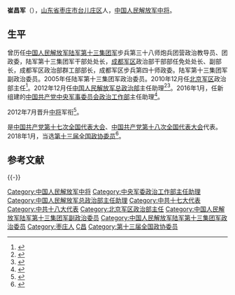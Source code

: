 '''崔昌军'''（{{bd|1954年|8月|catIdx=C}}），[[山东省|山东省]][[枣庄市|枣庄市]][[台儿庄区|台儿庄区]]人，[[中国人民解放军中将|中国人民解放军中将]]。

==生平==
曾历任[[中国人民解放军陆军第十三集团军|中国人民解放军陆军第十三集团军]]步兵第三十八师炮兵团营政治教导员、团政委，陆军第十三集团军干部处处长，[[成都军区|成都军区]]政治部干部部任免处处长、副部长，成都军区政治部群工部部长，成都军区步兵第四十师政委。陆军第十三集团军副政治委员。2005年任陆军第十三集团军政治委员。2010年12月任[[北京军区|北京军区]]政治部主任<ref>{{cite news|title=中共中央、中共中央军委决定调整北京军区领导班子部分成员|publisher=北京军区《战友报》|date=2010-12-31}}</ref>。2012年12月任[[中国人民解放军总政治部|中国人民解放军总政治部]]主任助理<ref>{{cite news|title=原内蒙古军区司令刘志刚少将任北京军区副司令|url=http://news.qq.com/a/20130102/000292.htm|accessdate=2013-01-03|publisher=腾讯新闻|archive-date=2013-01-11|archive-url=https://web.archive.org/web/20130111171923/http://news.qq.com/a/20130102/000292.htm|dead-url=no}}</ref><ref>{{cite news|title=解放军副大军区级将领十八大后调整基本到位|url=http://news.qq.com/a/20130130/000224.htm|accessdate=2014-12-05|newspaper=腾讯网|archive-date=2020-06-04|archive-url=https://web.archive.org/web/20200604224440/https://news.qq.com/a/20130130/000224.htm|dead-url=no}}</ref>。2016年1月，任新组建的[[中国共产党中央军事委员会政治工作部|中国共产党中央军事委员会政治工作部]]主任助理<ref>{{cite news|url=http://www.thepaper.cn/newsDetail_forward_1419358|title=原总政治部主任张阳上将任军委政治工作部主任|publisher=澎湃新闻|date=2016-01-11|accessdate=2016-01-12|archive-date=2020-06-05|archive-url=https://web.archive.org/web/20200605001009/http://www.thepaper.cn/newsDetail_forward_1419358|dead-url=no}}</ref>。

2012年7月晋升[[中国人民解放军中将|中将]]军衔<ref>{{cite news|title=中国解放军和武警部队今年共晋升22中将|url=http://www.usqiaobao.com/2012-08/20/content_1532950.htm|accessdate=2012-11-05|newspaper=香港大公报|deadurl=yes|archiveurl=https://archive.is/20121204175656/http://www.usqiaobao.com/2012-08/20/content_1532950.htm|archivedate=2012-12-04}}</ref>。

是[[中国共产党第十七次全国代表大会|中国共产党第十七次全国代表大会]]、[[中国共产党第十八次全国代表大会|中国共产党第十八次全国代表大会]]代表。2018年1月，当选[[中国人民政治协商会议第十三届全国委员会委员名单|第十三届全国政协委员]]<ref>{{Cite web|url=http://sports.163.com/18/0126/06/D92BRKK400051C89.html|title=中国人民政治协商会议第十三届全国委员会委员名单|accessdate=2018-01-26|last=|work=网易|archive-url=https://web.archive.org/web/20180127143232/http://sports.163.com/18/0126/06/D92BRKK400051C89.html|archive-date=2018-01-27|dead-url=yes}}</ref>。

== 参考文献 ==
{{Reflist}}

{{-}}
{{中华人民共和国现役中将}}

{{DEFAULTSORT:Cui崔}}
[[Category:中国人民解放军中将|Category:中国人民解放军中将]]
[[Category:中央军委政治工作部主任助理|Category:中央军委政治工作部主任助理]]
[[Category:中国人民解放军总政治部主任助理|Category:中国人民解放军总政治部主任助理]]
[[Category:中共十七大代表|Category:中共十七大代表]]
[[Category:中共十八大代表|Category:中共十八大代表]]
[[Category:北京军区政治部主任|Category:北京军区政治部主任]]
[[Category:中国人民解放军陆军第十三集团军副政治委员|Category:中国人民解放军陆军第十三集团军副政治委员]]
[[Category:中国人民解放军陆军第十三集团军政治委员|Category:中国人民解放军陆军第十三集团军政治委员]]
[[Category:枣庄人|Category:枣庄人]]
[[Category:崔姓|C昌]]
[[Category:第十三届全国政协委员|Category:第十三届全国政协委员]]
